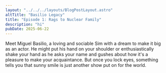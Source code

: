 ```yaml
---
layout: "../../../layouts/BlogPostLayout.astro"
altTitle: "Basilio Legacy"
title: "Episode 1: Rags to Nuclear Family"
description: "hi"
pubDate: 2025-06-22
---
```

Meet Miguel Basilio, a loving and sociable Sim with a dream to make it big as an actor. He might put his hand on your shoulder or enthusiastically shake your hand as he asks your name and gushes about how it's a pleasure to make your acquaintance. But once you lock eyes, something tells you that sunny smile is just another show put on for the world.